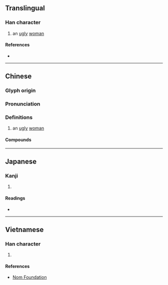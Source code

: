 {{character info/new}}
==Translingual==

===Han character===
{{Han char|rn=38|rad=女|as=10|sn=13|four=47436|canj=VUMI|ids=⿰女蚩}}

# an [[ugly]] [[woman]]

====References====
* {{Han ref|kx=0268.110|dkj=06579|dj=0535.330|hdz=21074.100|uh=5AB8|ud=23224|bh=DCF7|bd=56567}}

----

==Chinese==
{{zh-forms}}

===Glyph origin===
{{Han etym}}

===Pronunciation===
{{zh-pron
|m=chī
|c=ci1
|mn=chhi
|mc=y
|oc=y
|cat=n
}}

===Definitions===
{{zh-hanzi}}

# an [[ugly]] [[woman]]

====Compounds====
{{zh-der|妍媸}}

----

==Japanese==

===Kanji===
{{ja-kanji|grade=|rs=女10}}

# {{defn|lang=ja|sort=女10}}

====Readings====
* {{ja-readings|on=[[し]] (shi)|kun=[[あなどる]] (anadoru), [[おろか]] (oroka), [[みにくい]] (minikui), [[みだる]] (midaru)}}

----

==Vietnamese==

===Han character===
{{vi-readings|rs=女10|hanviet=[[sầy]], [[xuy]], [[si]]}}

# {{defn|lang=vi|sort=女10}}

====References====
* [http://nomfoundation.org/common/nom_details.php?codepoint=5ab8 Nom Foundation]